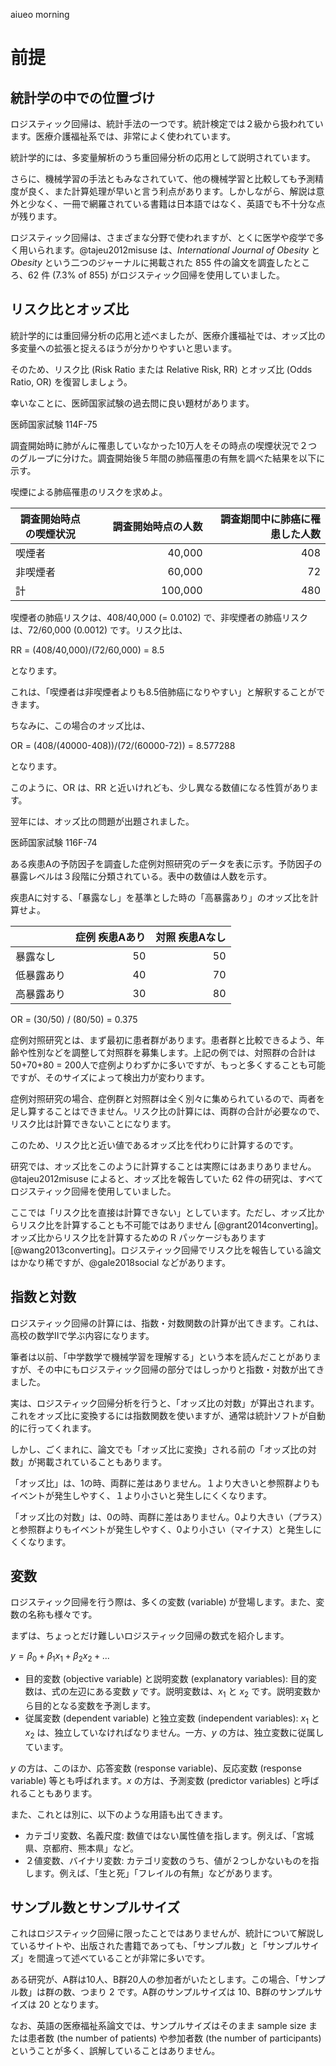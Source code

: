 aiueo morning

# 前提  {#intro}


## 統計学の中での位置づけ {#ichizuke}

ロジスティック回帰は、統計手法の一つです。統計検定では２級から扱われています。医療介護福祉系では、非常によく使われています。

統計学的には、多変量解析のうち重回帰分析の応用として説明されています。

さらに、機械学習の手法ともみなされていて、他の機械学習と比較しても予測精度が良く、また計算処理が早いと言う利点があります。しかしながら、解説は意外と少なく、一冊で網羅されている書籍は日本語ではなく、英語でも不十分な点が残ります。

ロジスティック回帰は、さまざまな分野で使われますが、とくに医学や疫学で多く用いられます。@tajeu2012misuse は、*International Journal of Obesity* と *Obesity* という二つのジャーナルに掲載された 855 件の論文を調査したところ、62 件 (7.3% of 855) がロジスティック回帰を使用していました。



## リスク比とオッズ比 {#rr-or}

統計学的には重回帰分析の応用と述べましたが、医療介護福祉では、オッズ比の多変量への拡張と捉えるほうが分かりやすいと思います。

そのため、リスク比 (Risk Ratio または Relative Risk, RR)\index{りすくひ@リスク比} とオッズ比 (Odds Ratio, OR)\index{おっずひ@オッズ比} を復習しましょう。

幸いなことに、医師国家試験の過去問に良い題材があります。

:::: {.blackbox data-latex=""}
::: {.center data-latex=""}
医師国家試験 114F-75 
:::
調査開始時に肺がんに罹患していなかった10万人をその時点の喫煙状況で２つのグループに分けた。調査開始後５年間の肺癌罹患の有無を調べた結果を以下に示す。

喫煙による肺癌罹患のリスクを求めよ。

| 調査開始時点の喫煙状況 | 調査開始時点の人数 | 調査期間中に肺癌に罹患した人数 |
| -- | --: | --: |
| 喫煙者 | 40,000 | 408 | 
| 非喫煙者 | 60,000 | 72 | 
| 計 | 100,000 | 480 | 

::::

喫煙者の肺癌リスクは、408/40,000 (= 0.0102) で、非喫煙者の肺癌リスクは、72/60,000 (0.0012) です。リスク比は、

RR = (408/40,000)/(72/60,000) = 8.5 

となります。

これは、「喫煙者は非喫煙者よりも8.5倍肺癌になりやすい」と解釈することができます。

ちなみに、この場合のオッズ比は、

OR = (408/(40000-408))/(72/(60000-72)) = 8.577288

となります。

このように、OR は、RR と近いけれども、少し異なる数値になる性質があります。

翌年には、オッズ比の問題が出題されました。

:::: {.blackbox data-latex=""}
::: {.center data-latex=""}
医師国家試験 116F-74 
:::
ある疾患Aの予防因子を調査した症例対照研究のデータを表に示す。予防因子の暴露レベルは３段階に分類されている。表中の数値は人数を示す。

疾患Aに対する、「暴露なし」を基準とした時の「高暴露あり」のオッズ比を計算せよ。

|  | 症例 疾患Aあり | 対照 疾患Aなし |
| -- | --: | --: |
| 暴露なし | 50 | 50 | 
| 低暴露あり | 40 | 70 | 
| 高暴露あり | 30 | 80 | 

::::

OR = (30/50) / (80/50) = 0.375

症例対照研究とは、まず最初に患者群があります。患者群と比較できるよう、年齢や性別などを調整して対照群を募集します。上記の例では、対照群の合計は 50+70+80 = 200人で症例よりわずかに多いですが、もっと多くすることも可能ですが、そのサイズによって検出力が変わります。

症例対照研究の場合、症例群と対照群は全く別々に集められているので、両者を足し算することはできません。リスク比の計算には、両群の合計が必要なので、リスク比は計算できないことになります。

このため、リスク比と近い値であるオッズ比を代わりに計算するのです。

研究では、オッズ比をこのように計算することは実際にはあまりありません。@tajeu2012misuse によると、オッズ比を報告していた 62 件の研究は、すべてロジスティック回帰を使用していました。

ここでは「リスク比を直接は計算できない」としています。ただし、オッズ比からリスク比を計算することも不可能ではありません [@grant2014converting]。オッズ比からリスク比を計算するための R パッケージもあります [@wang2013converting]。ロジスティック回帰でリスク比を報告している論文はかなり稀ですが、@gale2018social などがあります。


## 指数と対数  {#expo-log}

ロジスティック回帰の計算には、指数・対数関数の計算が出てきます。これは、高校の数学IIで学ぶ内容になります。

筆者は以前、「中学数学で機械学習を理解する」という本を読んだことがありますが、その中にもロジスティック回帰の部分ではしっかりと指数・対数が出てきました。

実は、ロジスティック回帰分析を行うと、「オッズ比の対数」が算出されます。これをオッズ比に変換するには指数関数を使いますが、通常は統計ソフトが自動的に行ってくれます。

しかし、ごくまれに、論文でも「オッズ比に変換」される前の「オッズ比の対数」が掲載されていることもあります。

「オッズ比」は、1の時、両群に差はありません。１より大きいと参照群よりもイベントが発生しやすく、１より小さいと発生しにくくなります。

「オッズ比の対数」は、0の時、両群に差はありません。0より大きい（プラス）と参照群よりもイベントが発生しやすく、0より小さい（マイナス）と発生しにくくなります。


## 変数

ロジスティック回帰を行う際は、多くの変数 (variable) が登場します。また、変数の名称も様々です。

まずは、ちょっとだけ難しいロジスティック回帰の数式を紹介します。

$y = \beta_{0} + \beta_{1} x_{1} + \beta_{2} x_{2} + ...$

* 目的変数 (objective variable) と説明変数 (explanatory variables): 目的変数は、式の左辺にある変数 $y$ です。説明変数は、$x_1$ と $x_2$ です。説明変数から目的となる変数を予測します。
* 従属変数 (dependent variable) と独立変数 (independent variables): $x_1$ と $x_2$ は、独立していなければなりません。一方、$y$ の方は、独立変数に従属しています。

$y$ の方は、このほか、応答変数 (response variable)、反応変数 (response variable) 等とも呼ばれます。$x$ の方は、予測変数 (predictor variables) と呼ばれることもあります。

また、これとは別に、以下のような用語も出てきます。

* カテゴリ変数、名義尺度: 数値ではない属性値を指します。例えば、「宮城県、京都府、熊本県」など。
* ２値変数、バイナリ変数: カテゴリ変数のうち、値が２つしかないものを指します。例えば、「生と死」「フレイルの有無」などがあります。

## サンプル数とサンプルサイズ

これはロジスティック回帰に限ったことではありませんが、統計について解説しているサイトや、出版された書籍であっても、「サンプル数」と「サンプルサイズ」を間違って述べていることが非常に多いです。\index{さんぷるすう@サンプル数}\index{さんぷるさいず@サンプルサイズ}

ある研究が、A群は10人、B群20人の参加者がいたとします。この場合、「サンプル数」は群の数、つまり 2 です。A群のサンプルサイズは 10、B群のサンプルサイズは 20 となります。

なお、英語の医療福祉系論文では、サンプルサイズはそのまま sample size または患者数 (the number of patients) や参加者数 (the number of participants) ということが多く、誤解していることはありません。


